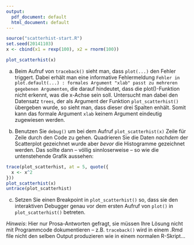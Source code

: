 ```yaml
---
output:
  pdf_document: default
  html_document: default
---
```


```r
source("scatterhist-start.R")
set.seed(20141103)
x <- cbind(x1 = rexp(100), x2 = rnorm(100))
```
```r
plot_scatterhist(x)
```

a) Beim Aufruf von `traceback()` sieht man, dass `plot(...)` den Fehler triggert.
Dabei erhält man eine informative Fehlermeldung `Fehler in plot.default(...) : formales Argument "xlab" passt zu mehreren gegebenen Argumenten`, die darauf hindeutet, dass die plot()-Funktion nicht
erkennt, was die x-Achse sein soll. Untersucht man dabei den Datensatz `trees`,
der als Argument der Funktion `plot_scatterhist()` übergeben wurde, so sieht man, 
dass dieser drei Spalten enhält. Somit kann das formale Argument `xlab` keinem Argument
eindeutig zugewiesen werden.



b) Benutzen Sie `debug()` um bei dem Aufruf `plot_scatterhist(x)` Zeile für Zeile durch den Code zu gehen. Quadrieren Sie die Daten *nachdem* der Scatterplot gezeichnet wurde aber *bevor* die Histogramme gezeichnet werden. Das sollte dann -- völlig sinnloserweise -- so wie die untenstehende Grafik aussehen:

```r
trace(plot_scatterhist, at = 5, quote({
  x <- x^2
}))
plot_scatterhist(x)
untrace(plot_scatterhist)
```

c) Setzen Sie einen Breakpoint in `plot_scatterhist()` so, dass sie den interaktiven Debugger genau vor dem ersten Aufruf von `plot()` in `plot_scatterhist()` betreten. 

*Hinweis*: Hier nur Prosa-Antworten gefragt, sie müssen Ihre Lösung nicht mit Programmcode dokumentieren -- z.B. `traceback()` wird in einem .Rmd file nicht den selben Output produzieren wie in einem normalen R-Skript...

